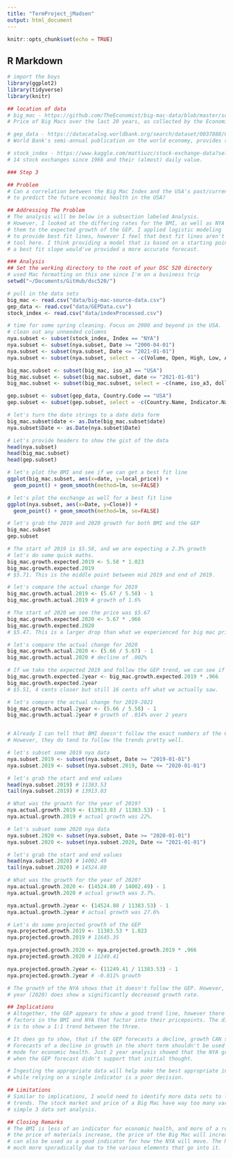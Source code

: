 ```yaml
---
title: "TermProject_jMadsen"
output: html_document
---
```


```r
knitr::opts_chunk$set(echo = TRUE)

```

## R Markdown

```r
# import the boys
library(ggplot2)
library(tidyverse)
library(knitr)

## location of data
# big_mac - https://github.com/TheEconomist/big-mac-data/blob/master/source-data/big-mac-source-data.csv
# Price of Big Macs over the last 20 years, as collected by the Economist around the world.

# gep_data - https://datacatalog.worldbank.org/search/dataset/0037888/Global-Economic-Prospects
# World Bank's semi-annual publication on the world economy, provides several years of forecasted growth

# stock_index - https://www.kaggle.com/mattiuzc/stock-exchange-data?select=indexProcessed.csv
# 14 stock exchanges since 1966 and their (almost) daily value.

### Step 3

## Problem
# Can a correlation between the Big Mac Index and the USA's past/current economic health be used
# to predict the future economic health in the USA?

## Addressing The Problem
# The analysis will be below in a subsection labeled Analysis.
# However, I looked at the differing rates for the BMI, as well as NYA and compared
# them to the expected growth of the GEP. I applied logistic modeling
# to provide best fit lines, however I feel that best fit lines aren't the best
# tool here. I think providing a model that is based on a starting point rather than
# a best fit slope would've provided a more accurate forecast.

### Analysis
## Set the working directory to the root of your DSC 520 directory
# used Mac formatting on this one since I'm on a business trip
setwd("~/Documents/GitHub/dsc520/")

# pull in the data sets
big_mac <- read.csv("data/big-mac-source-data.csv")
gep_data <- read.csv("data/GEPData.csv")
stock_index <- read.csv("data/indexProcessed.csv")

# time for some spring cleaning. Focus on 2000 and beyond in the USA.
# clean out any unneeded columns
nya.subset <- subset(stock_index, Index == "NYA")
nya.subset <- subset(nya.subset, Date >= "2000-04-01")
nya.subset <- subset(nya.subset, Date <= "2021-01-01")
nya.subset <- subset(nya.subset, select = -c(Volume, Open, High, Low, Adj.Close, CloseUSD))

big_mac.subset <- subset(big_mac, iso_a3 == "USA")
big_mac.subset <- subset(big_mac.subset, date <= "2021-01-01")
big_mac.subset <- subset(big_mac.subset, select = -c(name, iso_a3, dollar_ex, GDP_dollar))

gep.subset <- subset(gep_data, Country.Code == "USA")
gep.subset <- subset(gep.subset, select = -c(Country.Name, Indicator.Name, Indicator.Code, X))

# let's turn the date strings to a date data form
big_mac.subset$date <- as.Date(big_mac.subset$date)
nya.subset$Date <- as.Date(nya.subset$Date)

# Let's provide headers to show the gist of the data
head(nya.subset)
head(big_mac.subset)
head(gep.subset)

# let's plot the BMI and see if we can get a best fit line
ggplot(big_mac.subset, aes(x=date, y=local_price)) + 
  geom_point() + geom_smooth(method=lm, se=FALSE)

# let's plot the exchange as well for a best fit line
ggplot(nya.subset, aes(x=Date, y=Close)) + 
  geom_point() + geom_smooth(method=lm, se=FALSE)

# let's grab the 2019 and 2020 growth for both BMI and the GEP
big_mac.subset
gep.subset

# The start of 2019 is $5.58, and we are expecting a 2.3% growth
# let's do some quick maths.
big_mac.growth.expected.2019 <- 5.58 * 1.023
big_mac.growth.expected.2019
# $5.71. This is the middle point between mid 2019 and end of 2019.

# let's compare the actual change for 2019
big_mac.growth.actual.2019 <- (5.67 / 5.58) - 1
big_mac.growth.actual.2019 # growth of 1.6%

# The start of 2020 we see the price was $5.67
big_mac.growth.expected.2020 <- 5.67 * .966
big_mac.growth.expected.2020 
# $5.47. This is a larger drop than what we experienced for big mac prices

# let's compare the actual change for 2020
big_mac.growth.actual.2020 <- (5.66 / 5.67) - 1
big_mac.growth.actual.2020 # decline of .002%

# If we take the expected 2019 and follow the GEP trend, we can see if it's closer
big_mac.growth.expected.2year <- big_mac.growth.expected.2019 * .966
big_mac.growth.expected.2year
# $5.51, 4 cents closer but still 16 cents off what we actually saw.

# let's compare the actual change for 2019-2021
big_mac.growth.actual.2year <- (5.66 / 5.58) - 1
big_mac.growth.actual.2year # growth of .014% over 2 years


# Already I can tell that BMI doesn't follow the exact numbers of the GEP
# However, they do tend to follow the trends pretty well. 

# let's subset some 2019 nya data
nya.subset.2019 <- subset(nya.subset, Date >= "2019-01-01")
nya.subset.2019 <- subset(nya.subset.2019, Date <= "2020-01-01")

# let's grab the start and end values
head(nya.subset.2019) # 11383.53
tail(nya.subset.2019) # 13913.03

# What was the growth for the year of 2019?
nya.actual.growth.2019 <- (13913.03 / 11383.53) - 1
nya.actual.growth.2019 # actual growth was 22%.

# let's subset some 2020 nya data
nya.subset.2020 <- subset(nya.subset, Date >= "2020-01-01")
nya.subset.2020 <- subset(nya.subset.2020, Date <= "2021-01-01")

# let's grab the start and end values
head(nya.subset.2020) # 14002.49
tail(nya.subset.2020) # 14524.80

# What was the growth for the year of 2020?
nya.actual.growth.2020 <- (14524.80 / 14002.49) - 1
nya.actual.growth.2020 # actual growth was 3.7%.

nya.actual.growth.2year <- (14524.80 / 11383.53) - 1
nya.actual.growth.2year # actual growth was 27.6%

# Let's do some projected growth of the GEP
nya.projected.growth.2019 <- 11383.53 * 1.023
nya.projected.growth.2019 # 11645.35

nya.projected.growth.2020 <- nya.projected.growth.2019 * .966
nya.projected.growth.2020 # 11249.41

nya.projected.growth.2year <- (11249.41 / 11383.53) - 1
nya.projected.growth.2year # -0.011% growth

# The growth of the NYA shows that it doesn't follow the GEP. However, the down
# year (2020) does show a significantly decreased growth rate.

## Implications
# Altogether, the GEP appears to show a good trend line, however there are other
# factors in the BMI and NYA that factor into their pricepoints. The difficulty
# is to show a 1:1 trend between the three.

# It does go to show, that if the GEP forecasts a decline, growth CAN still occur.
# Forecasts of a decline in growth in the short term shouldn't be used as a panic
# mode for economic health. Just 2 year analysis showed that the NYA grew 27.6%
# when the GEP forecast didn't support that initial thought.

# Ingesting the appropriate data will help make the best appropriate investment decisions
# while relying on a single indicator is a poor decision.

## Limitations
# Similar to implications, I would need to identify more data sets to look for more
# trends. The stock market and price of a Big Mac have way too many variables for a
# simple 3 data set analysis.

## Closing Remarks
# The BMI is less of an indicator for economic health, and more of a result. As 
# the price of materials increase, the price of the Big Mac will increase. The GEP
# can also be used as a good indicator for how the NYA will move. The NYA will move
# much more sporadically due to the various elements that go into it.

```
